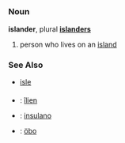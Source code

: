 =={{en}}==
===Noun===
'''islander''', plural '''[[islanders]]'''

# person who lives on an [[island]]

===See Also===
*[[isle]]

===={{trans}}====

* {{fr}} : [[îlien]]
* {{io}} : [[insulo|insulano]]
* {{sv}} : [[öbo]]